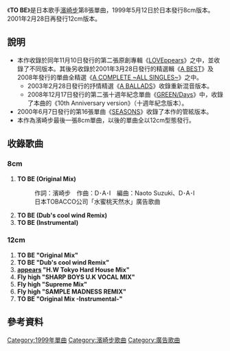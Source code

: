 {{Single infobox
| Name           = TO BE
| Cover          = TO BE.png
| Artist         = [[濱崎步|濱崎步]]
| Album          = [[LOVEppears|LOVEppears]]
| A-side         = TO BE
| B-side         = 
| Released       = 1999年5月12日 (8cm)<br />2001年2月28日 (12cm)
| Format         = [[單曲|單曲]]
| Recorded       = 
| Genre          = [[日本流行音樂|日本流行音樂]]
| Length         = 16分37秒 (8cm)<br />37分52秒 (12cm)
| Label          = [[avex_trax|avex trax]]
| Writer         = [[濱崎步|濱崎步]]<br />[[D･A･I|D･A･I]]
| Producer       = [[松浦勝人|松浦勝人]]
| Certification  = 
| Chart position = * 週間最高4名（原發行版，[[Oricon|Oricon]]）
* 1999年5月度月間第16名（Oricon）
* 1999年6月度月間第18名（Oricon）
* 1999年度年間第67名（Oricon）
* 週間最高26名（再發行版，[[Oricon|Oricon]]）
| Last single    = [[LOVE_～Destiny～|LOVE ～Destiny～]]<br /> （1999年）
| This single    = '''TO BE'''<br />（1999年）
| Next single    = [[Boys_&_Girls|Boys & Girls]]<br />（1999年）
| Misc           = 
}}

《'''TO BE'''》是日本歌手[[濱崎步|濱崎步]]第8張單曲，1999年5月12日於日本發行8cm版本。2001年2月28日再發行12cm版本。

== 說明 ==

*本作收錄於同年11月10日發行的第二張原創專輯《[[LOVEppears|LOVEppears]]》之中，並收錄了不同版本。其後另收錄於2001年3月28日發行的精選輯《[[A_BEST|A BEST]]》及2008年發行的單曲全精選《[[A_COMPLETE_~ALL_SINGLES~|A COMPLETE ~ALL SINGLES~]]》之中。
**2003年2月28日發行的抒情精選《[[A_BALLADS|A BALLADS]]》收錄重新混音版本。
**2008年12月17日發行的第二張十週年紀念單曲《[[Days/GREEN|GREEN/Days]]》中，收錄了本曲的《10th Anniversary version》（十週年紀念版本）。
*2000年6月7日發行的第16張單曲《[[SEASONS|SEASONS]]》收錄了本作的管絃版本。
*本作為濱崎步最後一張8cm單曲，以後的單曲全以12cm型態發行。

== 收錄歌曲 ==

=== 8cm ===

#'''TO BE (Original Mix)'''
#:作詞：濱崎步　作曲：D･A･I　編曲：Naoto Suzuki、D･A･I
#:日本TOBACCO公司「水蜜桃天然水」廣告歌曲
#'''TO BE (Dub's cool wind Remix)'''
#'''TO BE (Instrumental)'''

=== 12cm ===

#'''TO BE "Original Mix"'''
#'''TO BE "Dub's cool wind Remix"'''
#'''[[appears|appears]] "H.W Tokyo Hard House Mix"'''
#'''Fly high "SHARP BOYS U.K VOCAL MIX"'''
#'''Fly high "Supreme Mix"'''
#'''Fly high "SAMPLE MADNESS REMIX"'''
#'''TO BE "Original Mix -Instrumental-"'''

== 參考資料 ==
<references/>
{{Ayumi Hamasaki singles}}

[[Category:1999年單曲|Category:1999年單曲]]
[[Category:濱崎步歌曲|Category:濱崎步歌曲]]
[[Category:廣告歌曲|Category:廣告歌曲]]